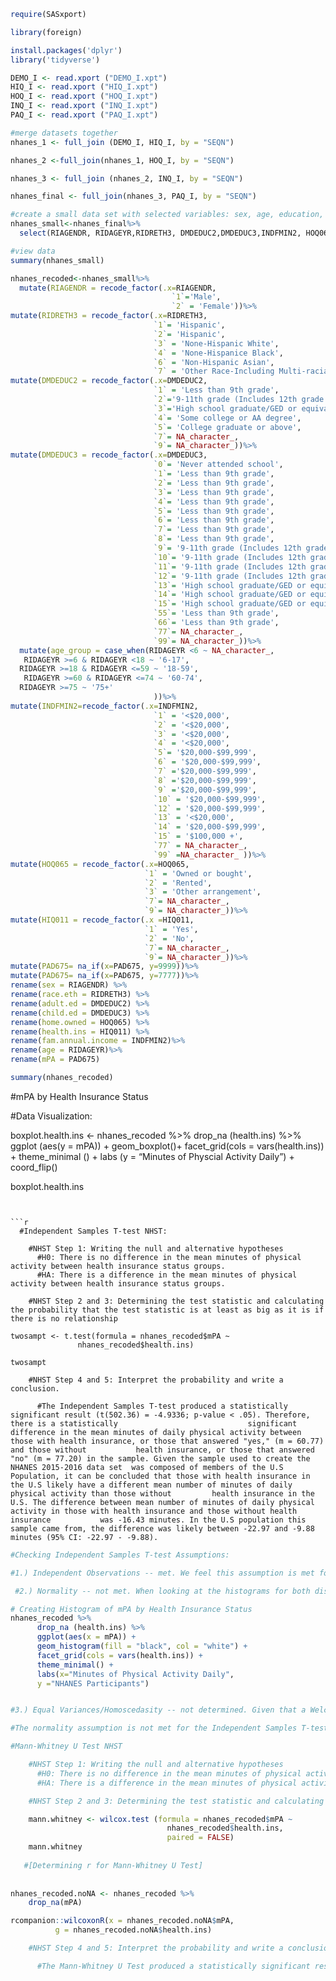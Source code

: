 ```r
require(SASxport)
```

```r
library(foreign)
```
```r
install.packages('dplyr')
library('tidyverse')
```

```r
DEMO_I <- read.xport ("DEMO_I.xpt")
HIQ_I <- read.xport ("HIQ_I.xpt")
HOQ_I <- read.xport ("HOQ_I.xpt")
INQ_I <- read.xport ("INQ_I.xpt")
PAQ_I <- read.xport ("PAQ_I.xpt")
```


```r
#merge datasets together
nhanes_1 <- full_join (DEMO_I, HIQ_I, by = "SEQN")
```

```r
nhanes_2 <-full_join(nhanes_1, HOQ_I, by = "SEQN")
```

```r
nhanes_3 <- full_join (nhanes_2, INQ_I, by = "SEQN")
```

```r
nhanes_final <- full_join(nhanes_3, PAQ_I, by = "SEQN")
```

```r
#create a small data set with selected variables: sex, age, education, income, housing, insurance, mins of mPA
nhanes_small<-nhanes_final%>%
  select(RIAGENDR, RIDAGEYR,RIDRETH3, DMDEDUC2,DMDEDUC3,INDFMIN2, HOQ065,HIQ011, PAD675)
```

```r
#view data
summary(nhanes_small)
```

```r
nhanes_recoded<-nhanes_small%>%
  mutate(RIAGENDR = recode_factor(.x=RIAGENDR,
                                    `1`='Male',
                                    `2` = 'Female'))%>%
mutate(RIDRETH3 = recode_factor(.x=RIDRETH3,
                                `1`= 'Hispanic',
                                `2`= 'Hispanic',
                                `3` = 'None-Hispanic White',
                                `4` = 'None-Hispanice Black',
                                `6` = 'Non-Hispanic Asian',
                                `7` = 'Other Race-Including Multi-racial'))%>%
mutate(DMDEDUC2 = recode_factor(.x=DMDEDUC2,
                                `1` = 'Less than 9th grade',
                                `2`='9-11th grade (Includes 12th grade with no diploma)', 
                                `3`='High school graduate/GED or equivalent', 
                                `4`= 'Some college or AA degree',
                                `5`= 'College graduate or above',
                                `7`= NA_character_,  
                                `9`= NA_character_))%>%
mutate(DMDEDUC3 = recode_factor(.x=DMDEDUC3,
                                `0`= 'Never attended school', 
                                `1`= 'Less than 9th grade',
                                `2`= 'Less than 9th grade',
                                `3`= 'Less than 9th grade',
                                `4`= 'Less than 9th grade',
                                `5`= 'Less than 9th grade',
                                `6`= 'Less than 9th grade',
                                `7`= 'Less than 9th grade',
                                `8`= 'Less than 9th grade',
                                `9`= '9-11th grade (Includes 12th grade with no diploma)',
                                `10`= '9-11th grade (Includes 12th grade with no diploma)',
                                `11`= '9-11th grade (Includes 12th grade with no diploma)',
                                `12`= '9-11th grade (Includes 12th grade with no diploma)',
                                `13`= 'High school graduate/GED or equivalent',
                                `14`= 'High school graduate/GED or equivalent',
                                `15`= 'High school graduate/GED or equivalent',
                                `55`= 'Less than 9th grade',
                                `66`= 'Less than 9th grade',
                                `77`= NA_character_, 
                                `99`= NA_character_))%>%
  mutate(age_group = case_when(RIDAGEYR <6 ~ NA_character_,
   RIDAGEYR >=6 & RIDAGEYR <18 ~ '6-17',
  RIDAGEYR >=18 & RIDAGEYR <=59 ~ '18-59',
   RIDAGEYR >=60 & RIDAGEYR <=74 ~ '60-74',
  RIDAGEYR >=75 ~ '75+'
                                ))%>%
mutate(INDFMIN2=recode_factor(.x=INDFMIN2,
                                `1` = '<$20,000',
                                `2` = '<$20,000',
                                `3` = '<$20,000',
                                `4` = '<$20,000',
                                `5`= '$20,000-$99,999',
                                `6` = '$20,000-$99,999',
                                `7` ='$20,000-$99,999',
                                `8` ='$20,000-$99,999',
                                `9` ='$20,000-$99,999',
                                `10` = '$20,000-$99,999',
                                `12` = '$20,000-$99,999',
                                `13` = '<$20,000',
                                `14` = '$20,000-$99,999',
                                `15` = '$100,000 +',
                                `77` = NA_character_,
                                `99` =NA_character_ ))%>%
mutate(HOQ065 = recode_factor(.x=HOQ065,
                              `1` = 'Owned or bought',
                              `2` = 'Rented',
                              `3` = 'Other arrangement',
                              `7`= NA_character_,  
                              `9`= NA_character_))%>%
mutate(HIQ011 = recode_factor(.x =HIQ011,
                              `1` = 'Yes',
                              `2` = 'No',
                              `7`= NA_character_,  
                              `9`= NA_character_))%>%
mutate(PAD675= na_if(x=PAD675, y=9999))%>%
mutate(PAD675= na_if(x=PAD675, y=7777))%>% 
rename(sex = RIAGENDR) %>%
rename(race.eth = RIDRETH3) %>%
rename(adult.ed = DMDEDUC2) %>%
rename(child.ed = DMDEDUC3) %>%
rename(home.owned = HOQ065) %>%
rename(health.ins = HIQ011) %>%
rename(fam.annual.income = INDFMIN2)%>%
rename(age = RIDAGEYR)%>%
rename(mPA = PAD675)
```

```r
summary(nhanes_recoded)
```
#mPA by Health Insurance Status

  #Data Visualization:

  boxplot.health.ins <- nhanes_recoded %>%
    drop_na (health.ins) %>%
    ggplot (aes(y = mPA)) +
    geom_boxplot()+
    facet_grid(cols = vars(health.ins)) +
    theme_minimal () +
    labs (y = "Minutes of Physcial Activity Daily") +
    coord_flip()

  boxplot.health.ins
  
```
  

```r
  #Independent Samples T-test NHST:

    #NHST Step 1: Writing the null and alternative hypotheses 
      #H0: There is no difference in the mean minutes of physical activity between health insurance status groups.
      #HA: There is a difference in the mean minutes of physical activity between health insurance status groups.

    #NHST Step 2 and 3: Determining the test statistic and calculating the probability that the test statistic is at least as big as it is if there is no relationship

twosampt <- t.test(formula = nhanes_recoded$mPA ~
               nhanes_recoded$health.ins)

twosampt
  
    #NHST Step 4 and 5: Interpret the probability and write a conclusion.

      #The Independent Samples T-test produced a statistically significant result (t(502.36) = -4.9336; p-value < .05). Therefore, there is a statistically                             significant difference in the mean minutes of daily physical activity between those with health insurance, or those that answered "yes," (m = 60.77) and those without           health insurance, or those that answered "no" (m = 77.20) in the sample. Given the sample used to create the NHANES 2015-2016 data set  was composed of members of the U.S       Population, it can be concluded that those with health insurance in the U.S likely have a different mean number of minutes of daily physical activity than those without         health insurance in the U.S. The difference between mean number of minutes of daily physical activity in those with health insurance and those without health insurance           was -16.43 minutes. In the U.S population this sample came from, the difference was likely between -22.97 and -9.88 minutes (95% CI: -22.97 - -9.88). 

```

```r

#Checking Independent Samples T-test Assumptions:

#1.) Independent Observations -- met. We feel this assumption is met for NHANES 2015-2016 Participants are from separate households, and therefore, likely independent of one    another.

 #2.) Normality -- not met. When looking at the histograms for both distributions ("yes" health insurance status and mPA and "no" health insurance status and mPA), neither appears normally distributed.

# Creating Histogram of mPA by Health Insurance Status 
nhanes_recoded %>%
      drop_na (health.ins) %>%
      ggplot(aes(x = mPA)) +
      geom_histogram(fill = "black", col = "white") +
      facet_grid(cols = vars(health.ins)) +
      theme_minimal() +
      labs(x="Minutes of Physical Activity Daily",
      y ="NHANES Participants")


#3.) Equal Variances/Homoscedasity -- not determined. Given that a Welch's Independent Samples T-test was run, it is not necessary to determine if the equal variances/homoscedasity assumption is met as would be necessary for a Student's Independent Samples T-test.

#The normality assumption is not met for the Independent Samples T-test, therefore, a Mann-Whitney U Test must be performed.

```

```r

#Mann-Whitney U Test NHST

    #NHST Step 1: Writing the null and alternative hypotheses 
      #H0: There is no difference in the mean minutes of physical activity between health insurance       status groups.
      #HA: There is a difference in the mean minutes of physical activity between health insurance        status groups.

    #NHST Step 2 and 3: Determining the test statistic and calculating the probability that the         test statistic is at least as big as it is if there is no relationship

    mann.whitney <- wilcox.test (formula = nhanes_recoded$mPA ~ 
                                   nhanes_recoded$health.ins,
                                   paired = FALSE)
    mann.whitney
    
   #[Determining r for Mann-Whitney U Test]
    
  
nhanes_recoded.noNA <- nhanes_recoded %>%
    drop_na(mPA)

rcompanion::wilcoxonR(x = nhanes_recoded.noNA$mPA,
          g = nhanes_recoded.noNA$health.ins)

    #NHST Step 4 and 5: Interpret the probability and write a conclusion.

      #The Mann-Whitney U Test produced a statistically significant result (W = 431651, p-value < .05). Therefore, it can be concluded that there is a statistically significant       difference in mean number of minutes of physical activity daily between those with health insurance, or  those that answered "yes", and those without health insurance, or       those that answered "no". The effect size .0983 (rounded to .1) was small indicating a weak but statistically significant relationship between health insurance status and       number of minutes of daily physical activity.
    
    
```

